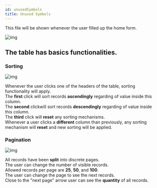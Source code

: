 ```yaml
---
id: unusedSymbols
title: Unused Symbols
---
```


This file will be shown whenever the user filled up the home form.

![img](../../../assets/docs/manual/unusedSymbols/afterSubmit.jpg)

## The table has basics functionalities.

### Sorting

![img](../../../assets/docs/manual/unusedSymbols/columns.jpg)

Whenever the user clicks one of the headers of the table, sorting functionality will apply.  
The <strong>first</strong> click will sort records <strong> ascendingly</strong> regarding of value inside this column.  
The <strong>second</strong> clickwill sort records <strong>descendingly</strong> regarding of value inside this column.  
The <strong>third</strong> click will <strong>reset</strong> any sorting mechanisms.  
Whenever a user clicks a <strong>different</strong> column than previously, any sorting mechanism will <strong>reset</strong> and new sorting will be applied.

### Pagination

![img](../../../assets/docs/manual/unusedSymbols/pagination.jpg)

All records have been <strong>split</strong> into discrete pages.  
The user can change the number of visible records.  
Allowed records per page are <strong>25</strong>, <strong>50</strong>, and <strong>100</strong>.  
The user can change the page to see the next records.  
Close to the "next page" arrow user can see the <strong>quantity</strong> of all records.
